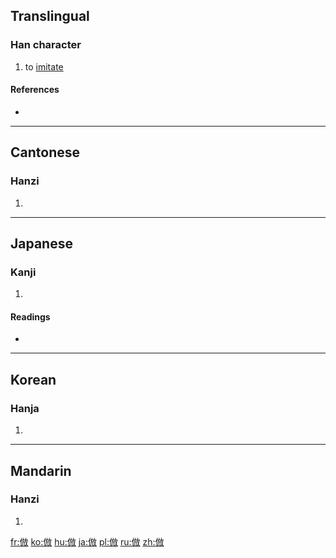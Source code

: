 {{also|仿}}
==Translingual==

===Han character===
{{Han char|rn=9|rad=人|as=08|sn=10|four=2824<sub>0</sub>|canj=人卜尸大 (OYSK)|ids=⿰[[亻]][[放]]}}

# to [[imitate]]

====References====
* {{Han ref|kx=0108.140|dkj=00785|dj=0231.040|hdz=10183.020|uh=5023|ud=20515|bh=ADC0|bd=44480}}

----

==Cantonese==

===Hanzi===
{{yue-hanzi|jyut=|y=fong2}}

# {{defn|lang=yue|sort=人08}}

----

==Japanese==

===Kanji===
{{ja-kanji|grade=c|rs=人08}}

# {{defn|lang=ja|sort=人08}}

====Readings====
* {{ja-readings|on=[[ほう]] (hō)|kun=[[ならう]] (narau)}}

----

==Korean==

===Hanja===
{{ko-hanja|hangeul=방|rv=bang|mr=pang}}

# {{defn|lang=ko|sort=人08}}

----

==Mandarin==

===Hanzi===
{{cmn-hanzi|pin=[[fǎng]] ([[fang3]])|wg=fang<sup>3</sup>}}

# {{defn|lang=cmn|sort=人08}}

[[fr:倣]]
[[ko:倣]]
[[hu:倣]]
[[ja:倣]]
[[pl:倣]]
[[ru:倣]]
[[zh:倣]]